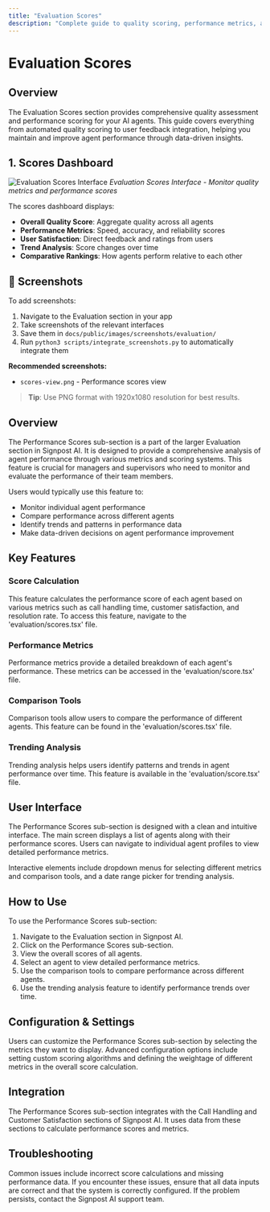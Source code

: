 ```yaml
---
title: "Evaluation Scores"
description: "Complete guide to quality scoring, performance metrics, and agent benchmarking"
---
```


# Evaluation Scores

## Overview

The Evaluation Scores section provides comprehensive quality assessment and performance scoring for your AI agents. This guide covers everything from automated quality scoring to user feedback integration, helping you maintain and improve agent performance through data-driven insights.

## 1. Scores Dashboard

![Evaluation Scores Interface](/images/screenshots/evaluation/evaluation-scores.png)
*Evaluation Scores Interface - Monitor quality metrics and performance scores*

The scores dashboard displays:
- **Overall Quality Score**: Aggregate quality across all agents
- **Performance Metrics**: Speed, accuracy, and reliability scores
- **User Satisfaction**: Direct feedback and ratings from users
- **Trend Analysis**: Score changes over time
- **Comparative Rankings**: How agents perform relative to each other

## 📸 Screenshots

To add screenshots:
1. Navigate to the Evaluation section in your app
2. Take screenshots of the relevant interfaces
3. Save them in `docs/public/images/screenshots/evaluation/`
4. Run `python3 scripts/integrate_screenshots.py` to automatically integrate them

**Recommended screenshots:**
- `scores-view.png` - Performance scores view

> **Tip**: Use PNG format with 1920x1080 resolution for best results.



## Overview

The Performance Scores sub-section is a part of the larger Evaluation section in Signpost AI. It is designed to provide a comprehensive analysis of agent performance through various metrics and scoring systems. This feature is crucial for managers and supervisors who need to monitor and evaluate the performance of their team members. 

Users would typically use this feature to:
- Monitor individual agent performance
- Compare performance across different agents
- Identify trends and patterns in performance data
- Make data-driven decisions on agent performance improvement

## Key Features

### Score Calculation
This feature calculates the performance score of each agent based on various metrics such as call handling time, customer satisfaction, and resolution rate. To access this feature, navigate to the 'evaluation/scores.tsx' file.

### Performance Metrics
Performance metrics provide a detailed breakdown of each agent's performance. These metrics can be accessed in the 'evaluation/score.tsx' file.

### Comparison Tools
Comparison tools allow users to compare the performance of different agents. This feature can be found in the 'evaluation/scores.tsx' file.

### Trending Analysis
Trending analysis helps users identify patterns and trends in agent performance over time. This feature is available in the 'evaluation/score.tsx' file.

## User Interface

The Performance Scores sub-section is designed with a clean and intuitive interface. The main screen displays a list of agents along with their performance scores. Users can navigate to individual agent profiles to view detailed performance metrics.

Interactive elements include dropdown menus for selecting different metrics and comparison tools, and a date range picker for trending analysis.

## How to Use

To use the Performance Scores sub-section:

1. Navigate to the Evaluation section in Signpost AI.
2. Click on the Performance Scores sub-section.
3. View the overall scores of all agents.
4. Select an agent to view detailed performance metrics.
5. Use the comparison tools to compare performance across different agents.
6. Use the trending analysis feature to identify performance trends over time.

## Configuration & Settings

Users can customize the Performance Scores sub-section by selecting the metrics they want to display. Advanced configuration options include setting custom scoring algorithms and defining the weightage of different metrics in the overall score calculation.

## Integration

The Performance Scores sub-section integrates with the Call Handling and Customer Satisfaction sections of Signpost AI. It uses data from these sections to calculate performance scores and metrics.

## Troubleshooting

Common issues include incorrect score calculations and missing performance data. If you encounter these issues, ensure that all data inputs are correct and that the system is correctly configured. If the problem persists, contact the Signpost AI support team.